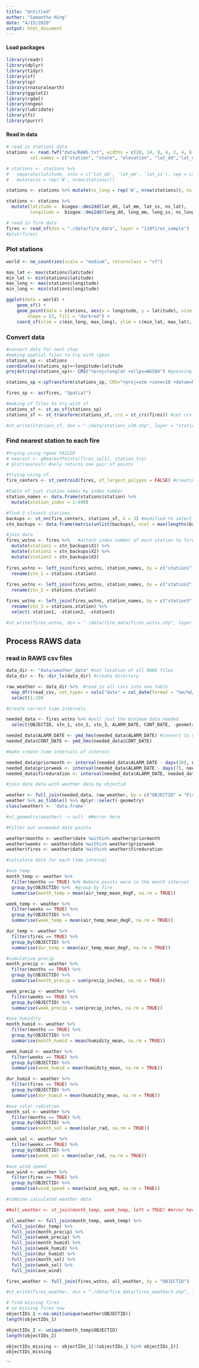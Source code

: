 ```yaml
---
title: "Untitled"
author: "Samantha Hing"
date: "4/15/2020"
output: html_document
---
```

#### Load packages
```r
library(readr)
library(dplyr)
library(tidyr)
library(sf)
library(sp)
library(rnaturalearth)
library(ggplot2)
library(rgdal)
library(nngeo)
library(lubridate)
library(fs)
library(purrr)

```

#### Read in data
```r
# read in stations data
stations <- read.fwf("data/RAWS.txt", widths = c(28, 14, 8, 4, 2, 4, 6, 2, 2), 
         col.names = c("station", "state", "elevation", "lat_dd","lat_mm","lat_ss","long_dd", "long_mm", "long_ss"), skip = 3, colClasses = c("character", "character", "integer", "integer", "integer", "integer", "integer", "integer", "integer"), stringsAsFactors = FALSE, nrow = 493)

# stations <- stations %>%
#   separate(latitude, into = c('lat_dd', 'lat_mm', 'lat_ss'), sep = c(2, 4)) %>%
#   mutate(ns = rep('W', nrow(stations))) 

stations <- stations %>% mutate(ns_long = rep('W', nrow(stations)), ns_lat = rep('N', nrow(stations)))

stations <- stations %>% 
  mutate(latitude =  biogeo::dms2dd(lat_dd, lat_mm, lat_ss, ns_lat), 
         longitude =  biogeo::dms2dd(long_dd, long_mm, long_ss, ns_long))

# read in fire data
fires <- read_sf(dsn = "./data/fire_data", layer = "110fires_sample")
#plot(fires)
```

### Plot stations
```r
world <- ne_countries(scale = "medium", returnclass = "sf")

max_lat <- max(stations$latitude)
min_lat <- min(stations$latitude)
max_long <- max(stations$longitude)
min_long <- min(stations$longitude)

ggplot(data = world) +
    geom_sf() +
    geom_point(data = stations, aes(x = longitude, y = latitude), size = 4, 
        shape = 23, fill = "darkred") +
    coord_sf(xlim = c(min_long, max_long), ylim = c(min_lat, max_lat), expand = FALSE)
```

### Convert data
```r
#convert data for next step
#making spatial files to try with rgeos
stations_sp <- stations
coordinates(stations_sp)=~longitude+latitude
proj4string(stations_sp)<- CRS("+proj=longlat +ellps=WGS84") #guessing at original data's projection

stations_sp <-spTransform(stations_sp, CRS="+proj=utm +zone=10 +datum=NAD83") #change to UTM to match fire data

fires_sp <- as(fires, "Spatial")

#making sf files to try with sf
stations_sf <- st_as_sf(stations_sp)
stations_sf <- st_transform(stations_sf, crs = st_crs(fires)) #set crs to match fire data

#st_write(stations_sf, dsn = "./data/stations_v10.shp", layer = "stations_v10.shp")
```


### Find nearest station to each fire

```r
#trying using rgeos FAILED
# nearest <- gNearestPoints(fires_sp[1], station_try)
# plot(nearest) #only returns one pair of points

#trying using sf
fire_centers <- st_centroid(fires, of_largest_polygon = FALSE) #creating points for centroid of fires

#table of just station names by index number
station_names <- data.frame(stations$station) %>%
  mutate(station_index = 1:490)

#find 3 closest stations
backups <- st_nn(fire_centers, stations_sf, k = 3) #modified to select three closest neighbors
stn_backups <- data.frame(matrix(unlist(backups), ncol = max(lengths(backups)), byrow = TRUE)) #get into df

#join data
fires_wstns <- fires %>%   #attach index number of each station to fire data
  mutate(station1 = stn_backups$X1) %>%
  mutate(station2 = stn_backups$X2) %>%
  mutate(station3 = stn_backups$X3)
 
fires_wstns <- left_join(fires_wstns, station_names, by = c("station1" = "station_index")) %>%
  rename(stn_1 = stations.station)
  
fires_wstns <- left_join(fires_wstns, station_names, by = c("station2" = "station_index")) %>%
  rename(stn_2 = stations.station)

fires_wstns <- left_join(fires_wstns, station_names, by = c("station3" = "station_index")) %>%
  rename(stn_3 = stations.station) %>%
  select(-station1, -station2, -station3)

#st_write(fires_wstns, dsn = "./data/fire_data/fires_wstns.shp", layer = "fires_wstns.shp")

```
## Process RAWS data

### read in RAWS csv files

```r

data_dir <- "data/weather_data" #set location of all RAWS files
data_dir <- fs::dir_ls(data_dir) #create directory

raw_weather <- data_dir %>%  #read in all csvs into one table
  map_dfr(read_csv, col_types = cols("date" = col_date(format = "%m/%d/%y"))) %>%
  select(1:19) 
```


```r

#create correct time intervals

needed_data <- fires_wstns %>% #pull just the minimum data needed
  select(OBJECTID, stn_1, stn_2, stn_3, ALARM_DATE, CONT_DATE, -geometry)

needed_data$ALARM_DATE <- ymd_hms(needed_data$ALARM_DATE) #convert to dates
needed_data$CONT_DATE <- ymd_hms(needed_data$CONT_DATE)

#make create time intervals of interest

needed_data$priormonth <- interval(needed_data$ALARM_DATE - days(30), needed_data$ALARM_DATE)
needed_data$priorweek <- interval(needed_data$ALARM_DATE - days(7), needed_data$ALARM_DATE)
needed_data$fireduration <- interval(needed_data$ALARM_DATE, needed_data$CONT_DATE)

#join date data with weather data by objectid

weather <- full_join(needed_data, raw_weather, by = c("OBJECTID" = "Fire")) 
weather %>% as_tibble() %>% dplyr::select(-geometry)
class(weather) <- 'data.frame'

#st_geometry(weather) -> null  ##error here

#Filter out unneeded data points

weather$months <- weather$date %within% weather$priormonth
weather$weeks <- weather$date %within% weather$priorweek
weather$fires <- weather$date %within% weather$fireduration

```

```r
#calculate data for each time interval

#ave temp
month_temp <- weather %>% 
  filter(months == TRUE) %>% #where points were in the month interval
  group_by(OBJECTID) %>%  #group by fire
  summarise(month_temp = mean(air_temp_mean_degF, na.rm = TRUE)) 

week_temp <- weather %>%
  filter(weeks == TRUE) %>%
  group_by(OBJECTID) %>% 
  summarise(week_temp = mean(air_temp_mean_degF, na.rm = TRUE))

dur_temp <- weather %>%
  filter(fires == TRUE) %>%
  group_by(OBJECTID) %>% 
  summarise(dur_temp = mean(air_temp_mean_degF, na.rm = TRUE))

#cumulative precip
month_precip <- weather %>%
  filter(months == TRUE) %>%
  group_by(OBJECTID) %>% 
  summarise(month_precip = sum(precip_inches, na.rm = TRUE))

week_precip <- weather %>%
  filter(weeks == TRUE) %>%
  group_by(OBJECTID) %>% 
  summarise(week_precip = sum(precip_inches, na.rm = TRUE))

#ave humidity
month_humid <- weather %>%
  filter(months == TRUE) %>%
  group_by(OBJECTID) %>% 
  summarise(month_humid = mean(humidity_mean, na.rm = TRUE))

week_humid <- weather %>%
  filter(weeks == TRUE) %>%
  group_by(OBJECTID) %>% 
  summarise(week_humid = mean(humidity_mean, na.rm = TRUE))

dur_humid <- weather %>%
  filter(fires == TRUE) %>%
  group_by(OBJECTID) %>% 
  summarise(dur_humid = mean(humidity_mean, na.rm = TRUE))

#ave solar radiation
month_sol <- weather %>%
  filter(months == TRUE) %>%
  group_by(OBJECTID) %>% 
  summarise(month_sol = mean(solar_rad, na.rm = TRUE))

week_sol <- weather %>%
  filter(weeks == TRUE) %>%
  group_by(OBJECTID) %>% 
  summarise(week_sol = mean(solar_rad, na.rm = TRUE))

#ave wind speed
ave_wind <- weather %>%
  filter(fires == TRUE) %>%
  group_by(OBJECTID) %>% 
  summarise(wind_speed = mean(wind_avg_mph, na.rm = TRUE))


```


```r
#combine calculated weather data

##all_weather <- st_join(month_temp, week_temp, left = TRUE) #error here

all_weather <- full_join(month_temp, week_temp) %>%
  full_join(dur_temp) %>%
  full_join(month_precip) %>%
  full_join(week_precip) %>%
  full_join(month_humid) %>%
  full_join(week_humid) %>%
  full_join(dur_humid) %>%
  full_join(month_sol) %>%
  full_join(week_sol) %>%
  full_join(ave_wind)

fires_weather <- full_join(fires_wstns, all_weather, by = "OBJECTID")

#st_write(fires_weather, dsn = "./data/fire_data/fires_weather3.shp", layer = "fires_weather3.shp")

```


```r
# find missing fires
# no missing fires now
objectIDs_1 <-na.omit(unique(weather$OBJECTID))
length(objectIDs_1)

objectIDs_2 <- unique(month_temp$OBJECTID)
length(objectIDs_2)

objectIDs_missing <- objectIDs_1[!(objectIDs_1 %in% objectIDs_2)]
objectIDs_missing

```
```